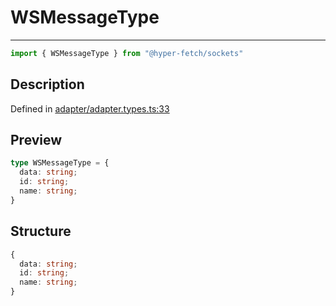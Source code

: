 

# WSMessageType

<div class="api-docs__separator" data-reactroot="">

---

</div><div class="api-docs__import" data-reactroot="">

```ts
import { WSMessageType } from "@hyper-fetch/sockets"
```

</div><div class="api-docs__section">

## Description

</div><div class="api-docs__description"><span class="api-docs__do-not-parse">



</span></div><p class="api-docs__definition">

Defined in [adapter/adapter.types.ts:33](https://github.com/BetterTyped/hyper-fetch/blob/3f01c37e/packages/sockets/src/adapter/adapter.types.ts#L33)

</p><div class="api-docs__section">

## Preview

</div><div class="api-docs__preview type">

```ts
type WSMessageType = {
  data: string; 
  id: string; 
  name: string; 
}
```

</div><div class="api-docs__section">

## Structure

</div><div class="api-docs__returns">

```ts
{
  data: string;
  id: string;
  name: string;
}
```

</div>